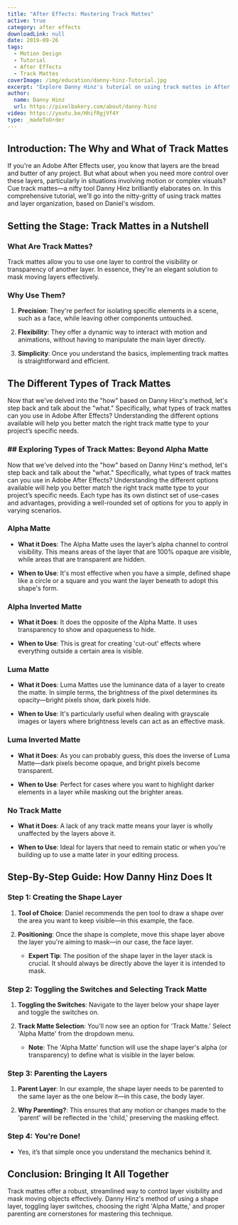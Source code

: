 ```yaml
---
title: "After Effects: Mastering Track Mattes"
active: true
category: after effects
downloadLink: null
date: 2019-09-26
tags:
  - Motion Design
  - Tutorial
  - After Effects
  - Track Mattes
coverImage: /img/education/danny-hinz-Tutorial.jpg
excerpt: "Explore Danny Hinz's tutorial on using track mattes in After Effects. Learn to mask moving layers and organize them effectively."
author:
  name: Danny Hinz
  url: https://pixelbakery.com/about/danny-hinz
video: https://youtu.be/HhifRgjVf4Y
type: _madeToOrder
---
```

## Introduction: The Why and What of Track Mattes

If you're an Adobe After Effects user, you know that layers are the bread and butter of any project. But what about when you need more control over these layers, particularly in situations involving motion or complex visuals? Cue track mattes—a nifty tool Danny Hinz brilliantly elaborates on. In this comprehensive tutorial, we'll go into the nitty-gritty of using track mattes and layer organization, based on Daniel's wisdom.

## Setting the Stage: Track Mattes in a Nutshell

### What Are Track Mattes?

Track mattes allow you to use one layer to control the visibility or transparency of another layer. In essence, they're an elegant solution to mask moving layers effectively.

### Why Use Them?

1. **Precision**: They're perfect for isolating specific elements in a scene, such as a face, while leaving other components untouched.

2. **Flexibility**: They offer a dynamic way to interact with motion and animations, without having to manipulate the main layer directly.

3. **Simplicity**: Once you understand the basics, implementing track mattes is straightforward and efficient.

## The Different Types of Track Mattes

Now that we've delved into the "how" based on Danny Hinz's method, let's step back and talk about the "what." Specifically, what types of track mattes can you use in Adobe After Effects? Understanding the different options available will help you better match the right track matte type to your project’s specific needs.

### ## Exploring Types of Track Mattes: Beyond Alpha Matte

Now that we've delved into the "how" based on Danny Hinz's method, let's step back and talk about the "what." Specifically, what types of track mattes can you use in Adobe After Effects? Understanding the different options available will help you better match the right track matte type to your project’s specific needs. Each type has its own distinct set of use-cases and advantages, providing a well-rounded set of options for you to apply in varying scenarios.

### Alpha Matte

- **What it Does**: The Alpha Matte uses the layer’s alpha channel to control visibility. This means areas of the layer that are 100% opaque are visible, while areas that are transparent are hidden.
  
- **When to Use**: It's most effective when you have a simple, defined shape like a circle or a square and you want the layer beneath to adopt this shape's form.

### Alpha Inverted Matte

- **What it Does**: It does the opposite of the Alpha Matte. It uses transparency to show and opaqueness to hide.
  
- **When to Use**: This is great for creating 'cut-out' effects where everything outside a certain area is visible.

### Luma Matte

- **What it Does**: Luma Mattes use the luminance data of a layer to create the matte. In simple terms, the brightness of the pixel determines its opacity—bright pixels show, dark pixels hide.

- **When to Use**: It's particularly useful when dealing with grayscale images or layers where brightness levels can act as an effective mask.

### Luma Inverted Matte

- **What it Does**: As you can probably guess, this does the inverse of Luma Matte—dark pixels become opaque, and bright pixels become transparent.

- **When to Use**: Perfect for cases where you want to highlight darker elements in a layer while masking out the brighter areas.

### No Track Matte

- **What it Does**: A lack of any track matte means your layer is wholly unaffected by the layers above it.

- **When to Use**: Ideal for layers that need to remain static or when you're building up to use a matte later in your editing process.

## Step-By-Step Guide: How Danny Hinz Does It

### Step 1: Creating the Shape Layer

1. **Tool of Choice**: Daniel recommends the pen tool to draw a shape over the area you want to keep visible—in this example, the face.

2. **Positioning**: Once the shape is complete, move this shape layer above the layer you're aiming to mask—in our case, the face layer.

    - **Expert Tip**: The position of the shape layer in the layer stack is crucial. It should always be directly above the layer it is intended to mask.

### Step 2: Toggling the Switches and Selecting Track Matte

1. **Toggling the Switches**: Navigate to the layer below your shape layer and toggle the switches on. 

2. **Track Matte Selection**: You'll now see an option for 'Track Matte.' Select 'Alpha Matte' from the dropdown menu.

    - **Note**: The 'Alpha Matte' function will use the shape layer's alpha (or transparency) to define what is visible in the layer below.

### Step 3: Parenting the Layers

1. **Parent Layer**: In our example, the shape layer needs to be parented to the same layer as the one below it—in this case, the body layer.

2. **Why Parenting?**: This ensures that any motion or changes made to the 'parent' will be reflected in the 'child,' preserving the masking effect.

### Step 4: You're Done!

- Yes, it’s that simple once you understand the mechanics behind it. 

## Conclusion: Bringing It All Together

Track mattes offer a robust, streamlined way to control layer visibility and mask moving objects effectively. Danny Hinz's method of using a shape layer, toggling layer switches, choosing the right 'Alpha Matte,' and proper parenting are cornerstones for mastering this technique. 

